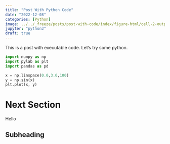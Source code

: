 ```yaml
---
title: "Post With Python Code"
date: "2022-12-08"
categories: [Python]
image: ../../_freeze/posts/post-with-code/index/figure-html/cell-2-output-1.png
jupyter: "python3"
draft: true
---
```


This is a post with executable code. Let's try some python.

```python

import numpy as np
import pylab as plt
import pandas as pd

x = np.linspace(0.0,3.0,100)
y = np.sin(x)
plt.plot(x, y)
```

# Next Section

Hello

## Subheading

